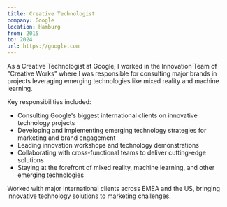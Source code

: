 ```yaml
---
title: Creative Technologist
company: Google
location: Hamburg
from: 2015
to: 2024 
url: https://google.com
---
```


As a Creative Technologist at Google, I worked in the Innovation Team of "Creative Works" where I was responsible for consulting major brands in projects leveraging emerging technologies like mixed reality and machine learning.

Key responsibilities included:
- Consulting Google's biggest international clients on innovative technology projects
- Developing and implementing emerging technology strategies for marketing and brand engagement
- Leading innovation workshops and technology demonstrations
- Collaborating with cross-functional teams to deliver cutting-edge solutions
- Staying at the forefront of mixed reality, machine learning, and other emerging technologies

Worked with major international clients across EMEA and the US, bringing innovative technology solutions to marketing challenges. 